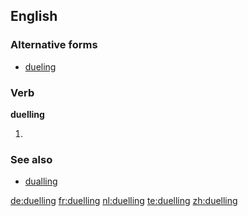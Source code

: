 ==English==

===Alternative forms===
* [[dueling]] {{qualifier|US}}

===Verb===
'''duelling'''

# {{context|British|lang=en}} {{present participle of|duel|lang=en}}

===See also===
* [[dualling]]

[[de:duelling]]
[[fr:duelling]]
[[nl:duelling]]
[[te:duelling]]
[[zh:duelling]]